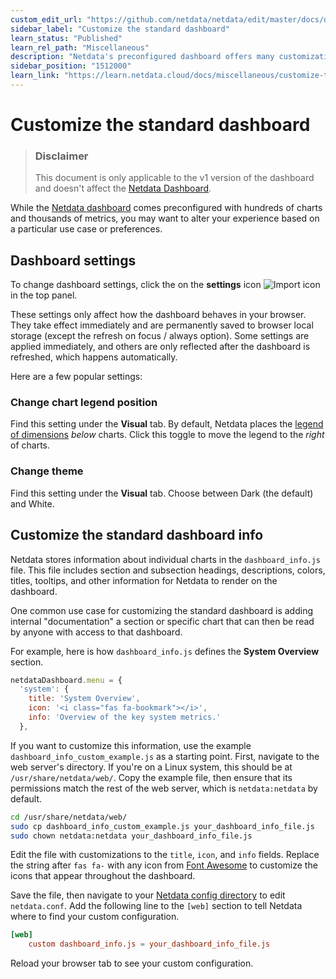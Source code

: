 ```yaml
---
custom_edit_url: "https://github.com/netdata/netdata/edit/master/docs/dashboard/customize.md"
sidebar_label: "Customize the standard dashboard"
learn_status: "Published"
learn_rel_path: "Miscellaneous"
description: "Netdata's preconfigured dashboard offers many customization options, such as choosing when charts are updated, your preferred theme, and custom text to document processes, and more."
sidebar_position: "1512000"
learn_link: "https://learn.netdata.cloud/docs/miscellaneous/customize-the-standard-dashboard"
---
```


# Customize the standard dashboard

> ### Disclaimer
>
> This document is only applicable to the v1 version of the dashboard and doesn't affect the [Netdata Dashboard](/docs/visualizations/accessing-netdata-dashboards).

While the [Netdata dashboard](/docs/visualizations/legacy-agent-dashboard) comes preconfigured with hundreds of charts and
thousands of metrics, you may want to alter your experience based on a particular use case or preferences.

## Dashboard settings

To change dashboard settings, click the on the **settings** icon 
![Import icon](https://raw.githubusercontent.com/netdata/netdata-ui/98e31799c1ec0983f433537ff16d2ac2b0d994aa/src/components/icon/assets/gear.svg)
in the top panel.

These settings only affect how the dashboard behaves in your browser. They take effect immediately and are permanently
saved to browser local storage (except the refresh on focus / always option). Some settings are applied immediately, and
others are only reflected after the dashboard is refreshed, which happens automatically.

Here are a few popular settings:

### Change chart legend position

Find this setting under the **Visual** tab. By default, Netdata places the 
[legend of dimensions](https://github.com/netdata/netdata/blob/master/docs/dashboard/dimensions-contexts-families.md#dimension) _below_ charts. 
Click this toggle to move the legend to the _right_ of charts.


### Change theme

Find this setting under the **Visual** tab. Choose between Dark (the default) and White.

## Customize the standard dashboard info

Netdata stores information about individual charts in the `dashboard_info.js` file. This file includes section and
subsection headings, descriptions, colors, titles, tooltips, and other information for Netdata to render on the
dashboard.

One common use case for customizing the standard dashboard is adding internal "documentation" a section or specific
chart that can then be read by anyone with access to that dashboard.

For example, here is how `dashboard_info.js` defines the **System Overview** section.

```javascript
netdataDashboard.menu = {
  'system': {
    title: 'System Overview',
    icon: '<i class="fas fa-bookmark"></i>',
    info: 'Overview of the key system metrics.'
  },
```

If you want to customize this information, use the example `dashboard_info_custom_example.js` as a starting point.
First, navigate to the web server's directory. If you're on a Linux system, this should be at `/usr/share/netdata/web/`.
Copy the example file, then ensure that its permissions match the rest of the web server, which is `netdata:netdata` by
default.

```bash
cd /usr/share/netdata/web/
sudo cp dashboard_info_custom_example.js your_dashboard_info_file.js
sudo chown netdata:netdata your_dashboard_info_file.js
```

Edit the file with customizations to the `title`, `icon`, and `info` fields. Replace the string after `fas fa-` with any
icon from [Font Awesome](https://fontawesome.com/cheatsheet) to customize the icons that appear throughout the
dashboard.

Save the file, then navigate to your [Netdata config directory](/docs/configuring/configuration) to edit `netdata.conf`. Add
the following line to the `[web]` section to tell Netdata where to find your custom configuration.

```conf
[web]
    custom dashboard_info.js = your_dashboard_info_file.js
```

Reload your browser tab to see your custom configuration.

